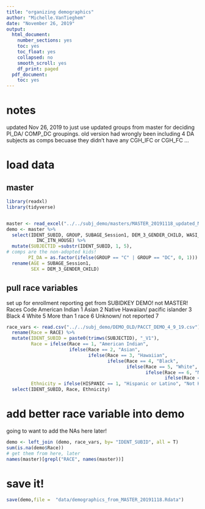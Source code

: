 ```yaml
---
title: "organizing demographics"
author: "Michelle.VanTieghem"
date: "November 26, 2019"
output:
  html_document:
    number_sections: yes
    toc: yes
    toc_float: yes
    collapsed: no
    smooth_scroll: yes
    df_print: paged
  pdf_document:
    toc: yes
---
```


# notes 
updated Nov 26, 2019 to just use updated groups from master for deciding PI_DA/ COMP_DC groupings. 
old version had wrongly been including 4 DA subjects as comps becuase they didn't have any CGH_IFC or CGH_FC ...

# load data 
## master 
```r
library(readxl)
library(tidyverse)


master <- read_excel("../../subj_demo/masters/MASTER_20191118_updated_MICM.xlsx") 
demo <- master %>%
  select(IDENT_SUBID, GROUP, SUBAGE_Session1, DEM_3_GENDER_CHILD, WASI_FSIQ, 
           INC_ITN_HOUSE) %>%
  mutate(SUBJECTID =substr(IDENT_SUBID, 1, 5), 
# comps are the non-adopted kids!
        PI_DA = as.factor(ifelse(GROUP == "C" | GROUP == "DC", 0, 1)))  %>%
  rename(AGE = SUBAGE_Session1, 
         SEX = DEM_3_GENDER_CHILD)

```

## pull race variables
set up for enrollment reporting
get from SUBIDKEY DEMO! not MASTER! 
Races	Code
American Indian	1
Asian	2
Native Hawaiian/ pacific islander	3
Black	4
White	5
More than 1 race	6
Unknown/ not reported	7
```r
race_vars <- read.csv("../../subj_demo/DEMO_OLD/PACCT_DEMO_4_9_19.csv") %>%
  rename(Race = RACE) %>%
  mutate(IDENT_SUBID = paste0(trimws(SUBJECTID), "_V1"),
         Race = ifelse(Race == 1, "American Indian", 
                       ifelse(Race == 2, "Asian", 
                              ifelse(Race == 3, "Hawaiian",
                                     ifelse(Race == 4, "Black", 
                                            ifelse(Race == 5, "White", 
                                                   ifelse(Race == 6, "More than one race", 
                                                          ifelse(Race == 7, "Unknown", "FIX"))))))), 
         Ethnicity = ifelse(HISPANIC == 1, "Hispanic or Latino", "Not Hispanic or Latino")) %>%
  select(IDENT_SUBID, Race, Ethnicity)

```


# add better race variable into demo
going to want to add the NAs here later! 
```r
demo <- left_join (demo, race_vars, by= "IDENT_SUBID", all = T)
sum(is.na(demo$Race))
# get them from here, later
names(master)[grepl("RACE", names(master))]
```

# save it! 
```r

save(demo,file =  "data/demographics_from_MASTER_20191118.Rdata")
```
